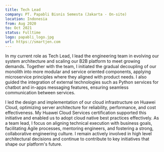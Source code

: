 ```yaml
---
title: Tech Lead
company: PT. Papabli Bisnis Semesta (Jakarta - On-site)
location: Indonesia
from: Aug 2020
to: Oct 2021
status: Fulltime
logo: papabli_logo.jpg
url: https://smartjen.com
---
```


In my current role as Tech Lead, I lead the engineering team in evolving our system architecture and scaling our B2B platform to meet growing demands. Together with the team, I initiated the gradual decoupling of our monolith into more modular and service oriented components, applying microservice principles where they aligned with product needs. I also guided the integration of external technologies such as Python services for chatbot and in-apps messaging features, ensuring seamless communication between services.

I led the design and implementation of our cloud infrastructure on Huawei Cloud, optimizing server architecture for reliability, performance, and cost effectiveness. My Huawei Cloud Services certification supported this initiative and enabled us to adopt cloud native best practices effectively. As a team lead, I focus on aligning technical execution with business goals, facilitating Agile processes, mentoring engineers, and fostering a strong, collaborative engineering culture. I remain actively involved in high level architectural decisions and continue to contribute to key initiatives that shape our platform's future.